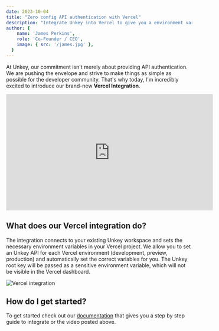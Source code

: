 ```yaml
---
date: 2023-10-04
title: "Zero config API authentication with Vercel"
description: "Integrate Unkey into Vercel to give you a environment variable free experience."
author: {
    name: 'James Perkins',
    role: 'Co-Founder / CEO',
    image: { src: '/james.jpg' },
  }
---
```


At Unkey, our commitment isn't merely about providing API authentication. We are pushing the envelope and strive to make things as simple as possible for the developer community. That's why today, I'm incredibly excited to introduce our brand-new **Vercel Integration**. 

<div className="flex justify-center align-center">
<iframe width="560" height="315" src="https://www.youtube-nocookie.com/embed/fDKkicMZiCc?si=ksblX5j1-OUvNLpf&amp;controls=0" title="YouTube video player" frameBorder="0" allow="accelerometer; autoplay; clipboard-write; encrypted-media; gyroscope; picture-in-picture; web-share" allowFullScreen></iframe>
</div>

## What does our Vercel integration do?

The integration connects to your existing Unkey workspace and sets the necessary environment variables in your Vercel project. We allow you to set an Unkey API for each Vercel environment (development, preview, production) and automatically set the correct variables for you. The Unkey root key will be passed as a sensitive environment variable, which will not be visible in the Vercel dashboard.

![Vercel integration](/images/blog-images/vercel/vercel.png)


## How do I get started?

To get started check out our [documentation](https://unkey.dev/integrations/vercel) that gives you a step by step guide to integrate or the video posted above. 


